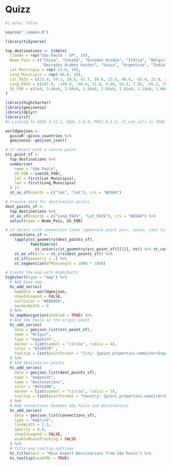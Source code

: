 # Quizz {#sec-quizz}

```r
#| echo: false

source("_common.R")
```

```r
library(tidyverse)

top_destinations <- tibble(
  Cidade = rep("São Paulo - SP", 10),
  Nome_Pais = c("China", "Canadá", "Estados Unidos", "Itália", "Bélgica", 
                "Emirados Árabes Unidos", "Suíça", "Argentina", "Índia", "Argélia"),
  Lat_Municipio = rep(-23.6, 10),
  Long_Municipio = rep(-46.6, 10),
  Lat_PAIS = c(33.4, 59.1, 39.6, 42.7, 50.6, 23.5, 46.9, -35.4, 21.0, 28.2),
  Long_PAIS = c(107.0, -109.0, -98.6, 12.8, 4.66, 54.2, 7.91, -65.2, 78.5, 2.63),
  US_FOB = c(1e9, 3.46e8, 3.08e8, 2.26e8, 2.04e8, 1.63e8, 1.14e8, 1.08e8, 9.3e7, 8.12e7)
)

library(highcharter)
library(geojsonio)
library(dplyr)
library(sf)
#> Linking to GEOS 3.12.1, GDAL 3.8.4, PROJ 9.3.1; sf_use_s2() is TRUE

worldgeojson <-
  giscoR::gisco_countries %>%
  geojsonio::geojson_json()

# sf object with a source point
src_point_sf <- 
  top_destinations %>%
  summarise(
    name = "São Paulo", 
    US_FOB = sum(US_FOB),
    lat = first(Lat_Municipio),
    lon = first(Long_Municipio)
  ) |> 
  st_as_sf(coords = c("lon", "lat"), crs = "WGS84")

# Prepare data for destination points
dest_points_sf <- 
  top_destinations %>%
  st_as_sf(coords = c("Long_PAIS", "Lat_PAIS"), crs = "WGS84") %>%
  select(name = Nome_Pais, US_FOB)

# sf object with connection lines (generate point pair, union, cast to line)
  connections_sf <-
    lapply(st_geometry(dest_points_sf),
           function(to)
             st_union(c(st_geometry(src_point_sf)[[1]], to)) %>% st_cast("LINESTRING")) %>%
    st_as_sfc(crs = st_crs(dest_points_sf)) %>%
    st_sf(geometry = .) %>%
    st_segmentize(dfMaxLength = 1000 * 1000)

# Create the map with Highcharts
highchart(type = "map") %>%
  # Add base map
  hc_add_series(
    mapData = worldgeojson, 
    showInLegend = FALSE,
    nullColor = "#E0E0E0",
    borderWidth = 0
  ) %>%
  hc_mapNavigation(enabled = TRUE) %>%
  # Add São Paulo as the origin point
  hc_add_series(
    data = geojson_list(src_point_sf),
    name = "Origin",
    type = "mappoint",
    marker = list(symbol = "circle", radius = 4),
    color = "#3d9970" ,
    tooltip = list(pointFormat = "City: {point.properties.name}<br>Export Value: {point.properties.US_FOB}")
  ) %>%
  # Add destination points
  hc_add_series(
    data = geojson_list(dest_points_sf),
    type = "mappoint",
    name = "Destinations",
    color = "#d35400",
    marker = list(symbol = "circle", radius = 3),
    tooltip = list(pointFormat = "Country: {point.properties.name}<br>Export Value: {point.properties.US_FOB}")
  ) %>%  
  # Add connections between São Paulo and destinations
  hc_add_series(
    data = geojson_list(connections_sf),
    type = "mapline",
    lineWidth = 1.5,
    opacity = 0.8,
    showInLegend = FALSE,
    enableMouseTracking = FALSE
  ) %>%
  # Title and tooltip settings
  hc_title(text = "Main Export Destinations from São Paulo") %>%
  hc_tooltip(useHTML = TRUE)

```

